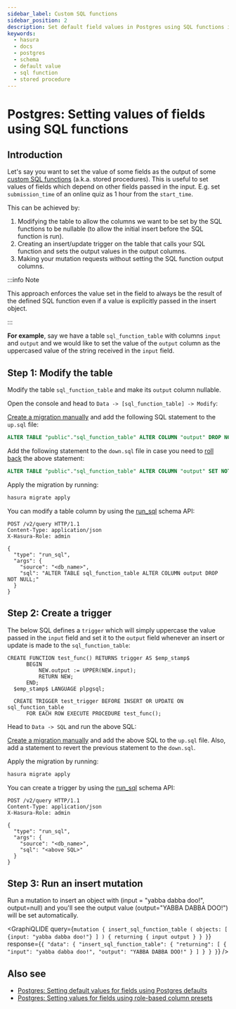 ```yaml
---
sidebar_label: Custom SQL functions
sidebar_position: 2
description: Set default field values in Postgres using SQL functions in Hasura
keywords:
  - hasura
  - docs
  - postgres
  - schema
  - default value
  - sql function
  - stored procedure
---
```



# Postgres: Setting values of fields using SQL functions

## Introduction

Let's say you want to set the value of some fields as the output of some
[custom SQL
functions](https://www.postgresql.org/docs/current/sql-createfunction.html)
(a.k.a. stored procedures). This is useful to set values of fields which
depend on other fields passed in the input. E.g. set `submission_time`
of an online quiz as 1 hour from the `start_time`.

This can be achieved by:

1.  Modifying the table to allow the columns we want to be set by the
    SQL functions to be nullable (to allow the initial insert before the
    SQL function is run).
2.  Creating an insert/update trigger on the table that calls your SQL
    function and sets the output values in the output columns.
3.  Making your mutation requests without setting the SQL function
    output columns.

:::info Note

This approach enforces the value set in the field to always be the
result of the defined SQL function even if a value is explicitly passed
in the insert object.

:::

**For example**, say we have a table `sql_function_table` with columns
`input` and `output` and we would like to set the value of the `output`
column as the uppercased value of the string received in the `input`
field.

## Step 1: Modify the table

Modify the table `sql_function_table` and make its `output` column
nullable.

<Tabs className="api-tabs">
<TabItem value="console" label="Console">

Open the console and head to `Data -> [sql_function_table] -> Modify`:

<Thumbnail
  src="/img/graphql/core/schema/modify-sql-fn-table.png"
  alt="Modify the table"
/>

</TabItem>
<TabItem value="cli" label="CLI">

[Create a migration manually](/graphql/core/migrations/advanced/writing-migrations-manually.mdx) and add the following
SQL statement to the `up.sql` file:

```SQL
ALTER TABLE "public"."sql_function_table" ALTER COLUMN "output" DROP NOT NULL;
```

Add the following statement to the `down.sql` file in case you need to
[roll back](/graphql/core/migrations/advanced/rolling-back-migrations.mdx) the above statement:

```sql
ALTER TABLE "public"."sql_function_table" ALTER COLUMN "output" SET NOT NULL;
```

Apply the migration by running:

```bash
hasura migrate apply
```

</TabItem>
<TabItem value="api" label="API">

You can modify a table column by using the [run_sql](/graphql/core/api-reference/schema-api/run-sql.mdx) schema API:

```http
POST /v2/query HTTP/1.1
Content-Type: application/json
X-Hasura-Role: admin

{
  "type": "run_sql",
  "args": {
    "source": "<db_name>",
    "sql": "ALTER TABLE sql_function_table ALTER COLUMN output DROP NOT NULL;"
  }
}
```

</TabItem>
</Tabs>

## Step 2: Create a trigger

The below SQL defines a `trigger` which will simply uppercase the value
passed in the `input` field and set it to the `output` field whenever an
insert or update is made to the `sql_function_table`:

```plpgsql
CREATE FUNCTION test_func() RETURNS trigger AS $emp_stamp$
      BEGIN
          NEW.output := UPPER(NEW.input);
          RETURN NEW;
      END;
  $emp_stamp$ LANGUAGE plpgsql;

  CREATE TRIGGER test_trigger BEFORE INSERT OR UPDATE ON sql_function_table
      FOR EACH ROW EXECUTE PROCEDURE test_func();
```

<Tabs className="api-tabs">
<TabItem value="console" label="Console">

Head to `Data -> SQL` and run the above SQL:

<Thumbnail
  src="/img/graphql/core/schema/create-trigger.png"
  alt="Create a trigger with SQL"
/>

</TabItem>
<TabItem value="cli" label="CLI">

[Create a migration manually](/graphql/core/migrations/advanced/writing-migrations-manually.mdx) and add the above SQL
to the `up.sql` file. Also, add a statement to revert the previous
statement to the `down.sql`.

Apply the migration by running:

```bash
hasura migrate apply
```

</TabItem>
<TabItem value="api" label="API">

You can create a trigger by using the [run_sql](/graphql/core/api-reference/schema-api/run-sql.mdx) schema API:

```http
POST /v2/query HTTP/1.1
Content-Type: application/json
X-Hasura-Role: admin

{
  "type": "run_sql",
  "args": {
    "source": "<db_name>",
    "sql": "<above SQL>"
  }
}
```

</TabItem>
</Tabs>

## Step 3: Run an insert mutation

Run a mutation to insert an object with (input = "yabba dabba doo!",
output=null) and you'll see the output value (output="YABBA DABBA DOO!")
will be set automatically.

<GraphiQLIDE
  query={`mutation {
  insert_sql_function_table (
    objects: [
      {input: "yabba dabba doo!"}
    ]
  ) {
    returning {
      input
      output
    }
  }
}`}
  response={`{
  "data": {
    "insert_sql_function_table": {
      "returning": [
        {
          "input": "yabba dabba doo!",
          "output": "YABBA DABBA DOO!"
        }
      ]
    }
  }
}`}
/>

## Also see

- [Postgres: Setting default values for fields using Postgres defaults](/graphql/core/databases/postgres/schema/default-values/postgres-defaults.mdx)
- [Postgres: Setting values for fields using role-based column presets](/graphql/core/databases/postgres/schema/default-values/column-presets.mdx)
